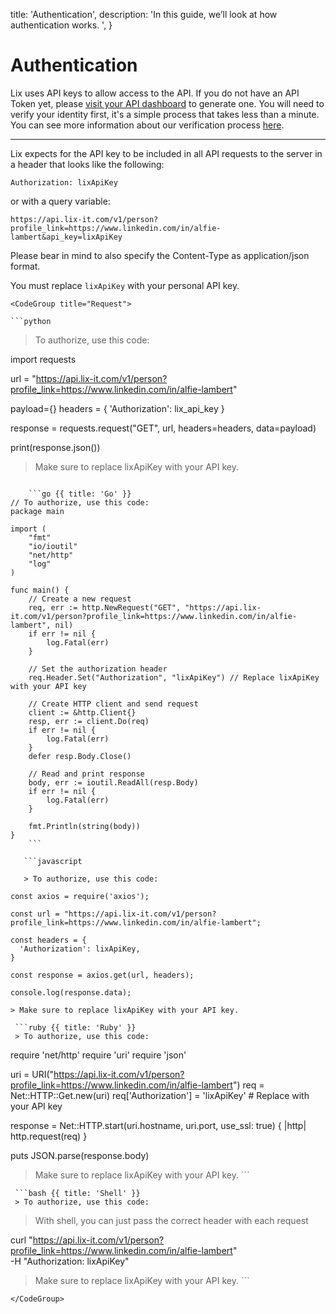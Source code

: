
  title: 'Authentication',
  description:
    'In this guide, we’ll look at how authentication works. ',
}

<HeroPattern />

# Authentication

  Lix uses API keys to allow access to the API. If you do not have an API Token yet, please [visit your API dashboard](https://lix-it.com/home/api) to generate one. You will need to verify your identity first, it's a simple process that takes less than a minute. You can see more information about our verification process [here](https://help.lix-it.com/en/articles/8074514-how-to-verify-your-identity).


---

<Row>
  <Col>



Lix expects for the API key to be included in all API requests to the server in a header that looks like the following:


`Authorization: lixApiKey`

or with a query variable:

`https://api.lix-it.com/v1/person?profile_link=https://www.linkedin.com/in/alfie-lambert&api_key=lixApiKey`

Please bear in mind to also specify the Content-Type as application/json format.

<Note variant="info">
You must replace <code>lixApiKey</code> with your personal API key.
</Note>




  </Col>
  <Col sticky>

    <CodeGroup title="Request">

    ```python

> To authorize, use this code:

import requests

url = "https://api.lix-it.com/v1/person?profile_link=https://www.linkedin.com/in/alfie-lambert"

payload={}
headers = {
  'Authorization': lix_api_key
}

response = requests.request("GET", url, headers=headers, data=payload)

print(response.json())

> Make sure to replace lixApiKey with your API key.
```

    ```go {{ title: 'Go' }}
// To authorize, use this code:
package main

import (
    "fmt"
    "io/ioutil"
    "net/http"
    "log"
)

func main() {
    // Create a new request
    req, err := http.NewRequest("GET", "https://api.lix-it.com/v1/person?profile_link=https://www.linkedin.com/in/alfie-lambert", nil)
    if err != nil {
        log.Fatal(err)
    }

    // Set the authorization header
    req.Header.Set("Authorization", "lixApiKey") // Replace lixApiKey with your API key
    
    // Create HTTP client and send request
    client := &http.Client{}
    resp, err := client.Do(req)
    if err != nil {
        log.Fatal(err)
    }
    defer resp.Body.Close()

    // Read and print response
    body, err := ioutil.ReadAll(resp.Body)
    if err != nil {
        log.Fatal(err)
    }
    
    fmt.Println(string(body))
}
    ```

   ```javascript

   > To authorize, use this code:
   
const axios = require('axios');

const url = "https://api.lix-it.com/v1/person?profile_link=https://www.linkedin.com/in/alfie-lambert";

const headers = {
  'Authorization': lixApiKey,
}

const response = axios.get(url, headers);

console.log(response.data);

> Make sure to replace lixApiKey with your API key.
```

  
     ```ruby {{ title: 'Ruby' }}
     > To authorize, use this code:

require 'net/http'
require 'uri'
require 'json'

uri = URI("https://api.lix-it.com/v1/person?profile_link=https://www.linkedin.com/in/alfie-lambert")
req = Net::HTTP::Get.new(uri)
req['Authorization'] = 'lixApiKey' # Replace with your API key

response = Net::HTTP.start(uri.hostname, uri.port, use_ssl: true) { |http|
  http.request(req)
}

puts JSON.parse(response.body)

  > Make sure to replace lixApiKey with your API key.
    ```

     ```bash {{ title: 'Shell' }}
     > To authorize, use this code:

   > With shell, you can just pass the correct header with each request

curl "https://api.lix-it.com/v1/person?profile_link=https://www.linkedin.com/in/alfie-lambert" \
  -H "Authorization: lixApiKey"

  > Make sure to replace lixApiKey with your API key.
    ```

    </CodeGroup>

    

  </Col>
</Row>


